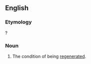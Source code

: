 ==English==

===Etymology===
{{suffix|en|regenerate|cy}}?

===Noun===
{{en-noun|~|regeneracies}}

# The condition of being [[regenerate]]d.